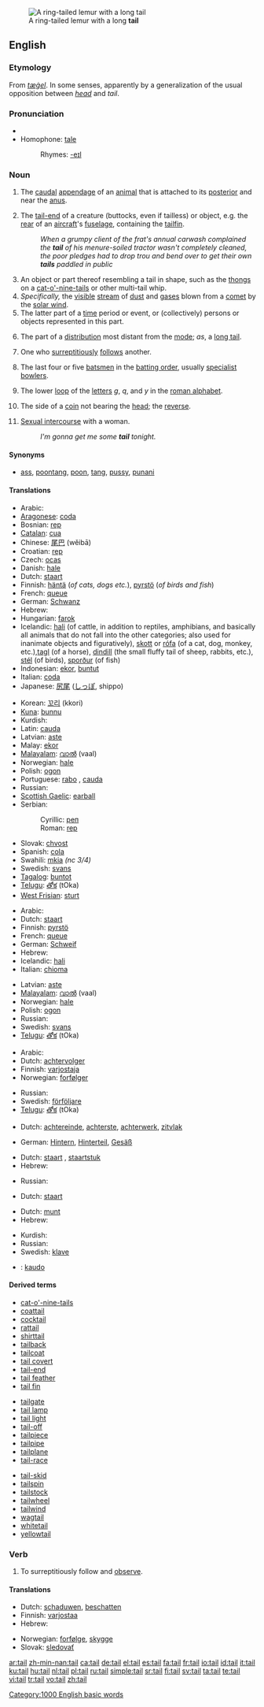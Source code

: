 {{see|täil}}
[[Image:Ring_tailed_lemurs.jpg|thumb|A ring-tailed lemur with a long '''tail''']]
==English==

===Etymology===
From {{OE.}} ''[[tæġel]]''. In some senses, apparently by a generalization of the usual opposition between ''[[head]]'' and ''tail''.

===Pronunciation===
* {{audio|en-us-tail.ogg|Audio (US)}}
* Homophone: [[tale]]
*: Rhymes: [[Rhymes:English:-eɪl|-eɪl]]

===Noun===
{{en-noun}}

# {{anatomy}} The [[caudal]] [[appendage]] of an [[animal]] that is attached to its [[posterior]] and near the [[anus]].
# The [[tail-end]] of a creature (buttocks, even if tailless) or object, e.g. the [[rear]] of an [[aircraft]]'s [[fuselage]], containing the [[tailfin]].
#: ''When a grumpy client of the frat's annual carwash complained the '''tail''' of his menure-soiled tractor wasn't completely cleaned, the poor pledges had to drop trou and bend over to get their own '''tails''' paddled in public''
# An object or part thereof resembling a tail in shape, such as the [[thong]]s on a [[cat-o'-nine-tails]] or other multi-tail whip.
# ''Specifically,'' the [[visible]] [[stream]] of [[dust]] and [[gas]]es blown from a [[comet]] by the [[solar wind]].
# The latter part of a [[time]] period or event, or (collectively) persons or objects represented in this part.
# {{statistics}} The part of a [[distribution]] most distant from the [[mode]]; ''as'', a [[long tail]].
# One who [[surreptitious]]ly [[follow]]s another.
# {{Cricket}} The last four or five [[batsman|batsmen]] in the [[batting order]], usually [[specialist]] [[bowlers]].
# {{Typography}} The lower [[loop]] of the [[letter]]s ''g'', ''q'', and ''y'' in the [[roman alphabet]].
# {{especially|in plural}} The side of a [[coin]] not bearing the [[head]]; the [[reverse]].
# {{slang|uncountable}} [[sexual intercourse|Sexual intercourse]] with a woman.
#:''I'm gonna get me some '''tail''' tonight.''

====Synonyms====
* {{sense|slang, uncountable: sexual intercourse}} [[ass]], [[poontang]], [[poon]], [[tang]], [[pussy]], [[punani]]

====Translations====
{{trans-top|tail of animal}}
* Arabic: {{Arab|[[ذنب]]}} {{IPAchar|(ðánab)}} {{m}}
* [[Aragonese]]: [[coda]] {{f}}
* Bosnian: [[rep#Bosnian|rep]] {{m}}
* [[Catalan]]: [[cua]] {{f}}
* Chinese: [[尾巴]] (wěibā)
* Croatian: [[rep#Croatian|rep]] {{m}}
* Czech: [[ocas]] {{m}}
* Danish: [[hale#Danish|hale]] {{c}}
* Dutch: [[staart]] {{m}}
* Finnish: [[häntä]] (''of cats, dogs etc.''), [[pyrstö]] (''of birds and fish'')
* French: [[queue#French|queue]] {{f}}
* German: [[Schwanz]] {{m}}
* Hebrew: {{he-translation|זנב|zanáv}} {{m}}
* Hungarian: [[farok]]
* Icelandic: [[hali]] {{m}} (of cattle, in addition to reptiles, amphibians, and basically all animals that do not fall into the other categories; also used for inanimate objects and figuratively), [[skott]] {{n}} or [[rófa]] {{f}} (of a cat, dog, monkey, etc.),[[tagl]] (of a horse), [[dindill]] {{m}} (the small fluffy tail of sheep, rabbits, etc.), [[stél]] {{n}} (of birds), [[sporður]] {{m}} (of fish)
* Indonesian: [[ekor]], [[buntut]]
* Italian: [[coda#Italian|coda]] {{f}}
* Japanese: [[尻尾]] ([[しっぽ]], shippo)
{{trans-mid}}
* Korean: [[꼬리]] (kkori)
* [[Kuna]]: [[bunnu]]
* Kurdish: {{KUchar|[[کلک]]}}
* Latin: [[cauda]]
* Latvian: [[aste]] {{f}}
* Malay: [[ekor#Malay|ekor]]
* [[Malayalam]]: [[വാല്‍]] (vaal)
* Norwegian: [[hale]] {{m}}
* Polish: [[ogon]] {{m}}
* Portuguese: [[rabo]] {{m}}, [[cauda]] {{f}}
* Russian: {{t|ru|хвост|tr=xvost|m}}
* [[Scottish Gaelic]]: [[earball]] {{m}}
* Serbian:
*: Cyrillic: [[реп#Serbian|реп]] {{m}}
*: Roman: [[rep#Serbian|rep]] {{m}}
* Slovak: [[chvost]] {{m}}
* Spanish: [[cola#Spanish|cola]] {{f}}
* Swahili: [[mkia]] ''(nc 3/4)''
* Swedish: [[svans]] {{c}}
* [[Tagalog]]: [[buntot]] {{n}}
* [[Telugu]]: [[తోక]] (tOka)
* [[West Frisian]]: [[sturt]]
{{trans-bottom}}

{{trans-top|comet tail}}
* Arabic: {{Arab|[[ذنب]]}} {{IPAchar|(ðánab)}} {{m}}
* Dutch: [[staart]] {{m}}
* Finnish: [[pyrstö]]
* French: [[queue]] {{f}}
* German: [[Schweif]] {{m}}
* Hebrew: {{he-translation|שובל|shovál}} {{m}}
* Icelandic: [[hali]] {{m}}
* Italian: [[chioma]] {{f}}
{{trans-mid}}
* Latvian: [[aste]] {{f}}
* [[Malayalam]]: [[വാല്‍]] (vaal)
* Norwegian: [[hale]] {{m}}
* Polish: [[ogon]] {{m}}
* Russian: {{t|ru|хвост|tr=xvost|m}}
* Swedish: [[svans]] {{c}}
* [[Telugu]]: [[తోక]] (tOka)
{{trans-bottom}}

{{trans-top|surreptitious follower}}
* Arabic: {{Arab|[[ذنب]]}} {{IPAchar|(ðánab)}} {{m}}
* Dutch: [[achtervolger]] {{m}}
* Finnish: [[varjostaja]]
* Norwegian: [[forfølger]] {{m}}
{{trans-mid}}
* Russian: {{t|ru|хвост|tr=xvost|m}}
* Swedish: [[förföljare]] {{c}}
* [[Telugu]]: [[తోక]] (tOka)
{{trans-bottom}}

{{trans-top|cricket term}}
{{trans-mid}}
{{trans-bottom}}

{{trans-top|buttocks}}
* Dutch: [[achtereinde]], [[achterste]], [[achterwerk]], [[zitvlak]] {{n}}
{{trans-mid}}
* German: [[Hintern]], [[Hinterteil]], [[Gesäß]]
{{trans-bottom}}

{{trans-top|the rear of an aircraft's fuselage, containing the tailfin}}
* Dutch: [[staart]] {{m}}, [[staartstuk]] {{n}}
* Hebrew: {{he-translation|זנב|zanáv}} {{m}}
{{trans-mid}}
* Russian: {{t|ru|хвост|tr=xvost|m}}
{{trans-bottom}}

{{trans-top|(typography) The lower loop of the letters g, q and y of the roman alphabet}}
* Dutch: [[staart]] {{m}}
{{trans-mid}}
{{trans-bottom}}

{{trans-top|The side of a coin not bearing the head}}
* Dutch: [[munt]]
* Hebrew: {{he-translation|פלי|páli}} {{m}}
{{trans-mid}}
* Kurdish: {{KUchar|[[خه‌ت]]}}
* Russian: {{t|ru|решка|tr=réška|f}}
* Swedish: [[klave]]
{{trans-bottom}}

{{checktrans}}
* {{ttbc|Ido}}: [[kaudo]]

====Derived terms====
{{top3}}
* [[cat-o'-nine-tails]]
* [[coattail]]
* [[cocktail]]
* [[rattail]]
* [[shirttail]]
* [[tailback]]
* [[tailcoat]]
* [[tail covert]]
* [[tail-end]]
* [[tail feather]]
* [[tail fin]]
{{mid3}}
* [[tailgate]]
* [[tail lamp]]
* [[tail light]]
* [[tail-off]]
* [[tailpiece]]
* [[tailpipe]]
* [[tailplane]]
* [[tail-race]]
{{mid3}}
* [[tail-skid]]
* [[tailspin]]
* [[tailstock]]
* [[tailwheel]]
* [[tailwind]]
* [[wagtail]]
* [[whitetail]]
* [[yellowtail]]
{{bottom3}}

===Verb===
{{en-verb}}

# {{transitive}} To surreptitiously follow and [[observe]].

====Translations====
{{trans-top|to tail}}
* Dutch: [[schaduwen]], [[beschatten]]
* Finnish: [[varjostaa]]
* Hebrew: {{he-translation|זינב|zinév}}
{{trans-mid}}
* Norwegian: [[forfølge]], [[skygge]]
* Slovak: [[sledovať]]
{{trans-bottom}}

[[Category:1000 English basic words]]

[[ar:tail]]
[[zh-min-nan:tail]]
[[ca:tail]]
[[de:tail]]
[[el:tail]]
[[es:tail]]
[[fa:tail]]
[[fr:tail]]
[[io:tail]]
[[id:tail]]
[[it:tail]]
[[ku:tail]]
[[hu:tail]]
[[nl:tail]]
[[pl:tail]]
[[ru:tail]]
[[simple:tail]]
[[sr:tail]]
[[fi:tail]]
[[sv:tail]]
[[ta:tail]]
[[te:tail]]
[[vi:tail]]
[[tr:tail]]
[[vo:tail]]
[[zh:tail]]